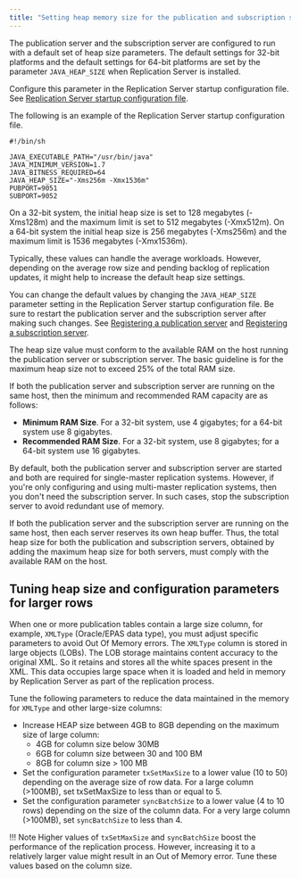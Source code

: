 ```yaml
---
title: "Setting heap memory size for the publication and subscription servers"
---
```


<div id="setting_heap_size_for_pub_and_sub" class="registered_link"></div>

The publication server and the subscription server are configured to run with a default set of heap size parameters. The default settings for 32-bit platforms and the default settings for 64-bit platforms are set by the parameter `JAVA_HEAP_SIZE` when Replication Server is installed.

Configure this parameter in the Replication Server startup configuration file. See [Replication Server startup configuration file](../../02_overview/03_replication_server_components_and_architecture/01_physical_components/#xdb_startup_conf_file). 

The following is an example of the Replication Server startup configuration file.

```text
#!/bin/sh

JAVA_EXECUTABLE_PATH="/usr/bin/java"
JAVA_MINIMUM_VERSION=1.7
JAVA_BITNESS_REQUIRED=64
JAVA_HEAP_SIZE="-Xms256m -Xmx1536m"
PUBPORT=9051
SUBPORT=9052
```

On a 32-bit system, the initial heap size is set to 128 megabytes (-Xms128m) and the maximum limit is set to 512 megabytes (-Xmx512m). On a 64-bit system the initial heap size is 256 megabytes (-Xms256m) and the maximum limit is 1536 megabytes (-Xmx1536m).

Typically, these values can handle the average workloads. However, depending on the average row size and pending backlog of replication updates, it might help to increase the default heap size settings.

You can change the default values by changing the `JAVA_HEAP_SIZE` parameter setting in the Replication Server startup configuration file. Be sure to restart the publication server and the subscription server after making such changes. See [Registering a publication server](../02_creating_publication/01_registering_publication_server/#registering_publication_server) and [Registering a subscription server](../03_creating_subscription/01_registering_subscription_server/#registering_subscription_server).

The heap size value must conform to the available RAM on the host running the publication server or subscription server. The basic guideline is for the maximum heap size not to exceed 25% of the total RAM size.

If both the publication server and subscription server are running on the same host, then the minimum and recommended RAM capacity are as follows:

-   **Minimum RAM Size**. For a 32-bit system, use 4 gigabytes; for a 64-bit system use 8 gigabytes.
-   **Recommended RAM Size**. For a 32-bit system, use 8 gigabytes; for a 64-bit system use 16 gigabytes.

By default, both the publication server and subscription server are started and both are required for single-master replication systems. However, if you're only configuring and using multi-master replication systems, then you don't need the subscription server. In such cases, stop the subscription server to avoid redundant use of memory.

If both the publication server and the subscription server are running on the same host, then each server reserves its own heap buffer. Thus, the total heap size for both the publication and subscription servers, obtained by adding the maximum heap size for both servers, must comply with the available RAM on the host.

## Tuning heap size and configuration parameters for larger rows

When one or more publication tables contain a large size column, for example, `XMLType` (Oracle/EPAS data type), you must adjust specific parameters to avoid Out Of Memory errors. The `XMLType` column is stored in large objects (LOBs). The LOB storage maintains content accuracy to the original XML. So it retains and stores all the white spaces present in the XML. This data occupies large space when it is loaded and held in memory by Replication Server as part of the replication process. 

Tune the following parameters to reduce the data maintained in the memory for `XMLType` and other large-size columns:

- Increase HEAP size between 4GB to 8GB depending on the maximum size of large column: 
    -  4GB for column size below 30MB
    -  6GB for column size between 30 and 100 BM
    -  8GB for column size > 100 MB
- Set the configuration parameter `txSetMaxSize` to a lower value (10 to 50) depending on the average size of row data. For a large column (>100MB), set txSetMaxSize to less than or equal to 5.
- Set the configuration parameter `syncBatchSize` to a lower value (4 to 10 rows) depending on the size of the column data. For a very large column (>100MB), set `syncBatchSize` to less than 4.

!!! Note
    Higher values of `txSetMaxSize` and `syncBatchSize` boost the performance of the replication process. However, increasing it to a relatively larger value might result in an Out of Memory error. Tune these values based on the column size.